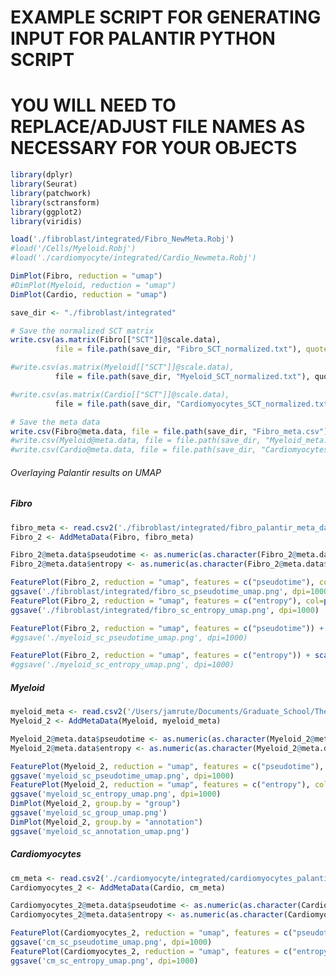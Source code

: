 # EXAMPLE SCRIPT FOR GENERATING INPUT FOR PALANTIR PYTHON SCRIPT 
# YOU WILL NEED TO REPLACE/ADJUST FILE NAMES AS NECESSARY FOR YOUR OBJECTS

```{r}
library(dplyr)
library(Seurat)
library(patchwork)
library(sctransform)
library(ggplot2)
library(viridis)
```

```{r}
load('./fibroblast/integrated/Fibro_NewMeta.Robj')
#load('/Cells/Myeloid.Robj')
#load('./cardiomyocyte/integrated/Cardio_Newmeta.Robj')
```

```{r}
DimPlot(Fibro, reduction = "umap")
#DimPlot(Myeloid, reduction = "umap")
DimPlot(Cardio, reduction = "umap")
```

```{r}
save_dir <- "./fibroblast/integrated"

# Save the normalized SCT matrix
write.csv(as.matrix(Fibro[["SCT"]]@scale.data), 
          file = file.path(save_dir, "Fibro_SCT_normalized.txt"), quote = FALSE)

#write.csv(as.matrix(Myeloid[["SCT"]]@scale.data), 
          file = file.path(save_dir, "Myeloid_SCT_normalized.txt"), quote = FALSE)

#write.csv(as.matrix(Cardio[["SCT"]]@scale.data), 
          file = file.path(save_dir, "Cardiomyocytes_SCT_normalized.txt"), quote = FALSE)

# Save the meta data
write.csv(Fibro@meta.data, file = file.path(save_dir, "Fibro_meta.csv"), quote = FALSE)
#write.csv(Myeloid@meta.data, file = file.path(save_dir, "Myeloid_meta.csv"), quote = FALSE)
#write.csv(Cardio@meta.data, file = file.path(save_dir, "Cardiomyocytes_meta.csv"), quote = FALSE)
```

###### Overlaying Palantir results on UMAP

##### Fibro
```{r}
fibro_meta <- read.csv2('./fibroblast/integrated/fibro_palantir_meta_data.csv', header=TRUE, sep=',', row.names = 1)
Fibro_2 <- AddMetaData(Fibro, fibro_meta)

Fibro_2@meta.data$pseudotime <- as.numeric(as.character(Fibro_2@meta.data$pseudotime))
Fibro_2@meta.data$entropy <- as.numeric(as.character(Fibro_2@meta.data$entropy))
```

```{r}
FeaturePlot(Fibro_2, reduction = "umap", features = c("pseudotime"), col=plasma(256))
ggsave('./fibroblast/integrated/fibro_sc_pseudotime_umap.png', dpi=1000)
FeaturePlot(Fibro_2, reduction = "umap", features = c("entropy"), col=plasma(256))
ggsave('./fibroblast/integrated/fibro_sc_entropy_umap.png', dpi=1000)
```

```{r}
FeaturePlot(Fibro_2, reduction = "umap", features = c("pseudotime")) + scale_color_gradientn(colors=c("blue", "turquoise2","yellow","red","red4"), oob=scales::squish)
#ggsave('./myeloid_sc_pseudotime_umap.png', dpi=1000)

FeaturePlot(Fibro_2, reduction = "umap", features = c("entropy")) + scale_color_gradientn(colors=c("blue", "turquoise2","yellow","red","red4"), oob=scales::squish)
#ggsave('./myeloid_sc_entropy_umap.png', dpi=1000)
```

##### Myeloid
```{r}
myeloid_meta <- read.csv2('/Users/jamrute/Documents/Graduate_School/Thesis_Lab/Lavine_Projects/Andrew_HDCM/Palantir/myeloid_single_cell/myeloid_palantir_meta_data.csv', header=TRUE, sep=',', row.names = 1)
Myeloid_2 <- AddMetaData(Myeloid, myeloid_meta)

Myeloid_2@meta.data$pseudotime <- as.numeric(as.character(Myeloid_2@meta.data$pseudotime))
Myeloid_2@meta.data$entropy <- as.numeric(as.character(Myeloid_2@meta.data$entropy))
```

```{r}
FeaturePlot(Myeloid_2, reduction = "umap", features = c("pseudotime"), col=plasma(256))
ggsave('myeloid_sc_pseudotime_umap.png', dpi=1000)
FeaturePlot(Myeloid_2, reduction = "umap", features = c("entropy"), col=plasma(256))
ggsave('myeloid_sc_entropy_umap.png', dpi=1000)
DimPlot(Myeloid_2, group.by = "group")
ggsave('myeloid_sc_group_umap.png')
DimPlot(Myeloid_2, group.by = "annotation")
ggsave('myeloid_sc_annotation_umap.png')
```

##### Cardiomyocytes
```{r}
cm_meta <- read.csv2('./cardiomyocyte/integrated/cardiomyocytes_palantir_meta_data.csv', header=TRUE, sep=',', row.names = 1)
Cardiomyocytes_2 <- AddMetaData(Cardio, cm_meta)

Cardiomyocytes_2@meta.data$pseudotime <- as.numeric(as.character(Cardiomyocytes_2@meta.data$pseudotime))
Cardiomyocytes_2@meta.data$entropy <- as.numeric(as.character(Cardiomyocytes_2@meta.data$entropy))
```

```{r}
FeaturePlot(Cardiomyocytes_2, reduction = "umap", features = c("pseudotime"), col=plasma(256))
ggsave('cm_sc_pseudotime_umap.png', dpi=1000)
FeaturePlot(Cardiomyocytes_2, reduction = "umap", features = c("entropy"), col=plasma(256))
ggsave('cm_sc_entropy_umap.png', dpi=1000)
```
























